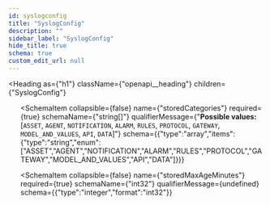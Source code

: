 ```yaml
---
id: syslogconfig
title: "SyslogConfig"
description: ""
sidebar_label: "SyslogConfig"
hide_title: true
schema: true
custom_edit_url: null
---
```



<Heading
  as={"h1"}
  className={"openapi__heading"}
  children={"SyslogConfig"}
>
</Heading>





<ul>
  <SchemaItem
    collapsible={false}
    name={"storedLevel"}
    required={true}
    schemaName={"string"}
    qualifierMessage={"**Possible values:** [`INFO`, `WARN`, `ERROR`]"}
    schema={{"type":"string","enum":["INFO","WARN","ERROR"]}}
  >
    
  </SchemaItem><SchemaItem
    collapsible={false}
    name={"storedCategories"}
    required={true}
    schemaName={"string[]"}
    qualifierMessage={"**Possible values:** [`ASSET`, `AGENT`, `NOTIFICATION`, `ALARM`, `RULES`, `PROTOCOL`, `GATEWAY`, `MODEL_AND_VALUES`, `API`, `DATA`]"}
    schema={{"type":"array","items":{"type":"string","enum":["ASSET","AGENT","NOTIFICATION","ALARM","RULES","PROTOCOL","GATEWAY","MODEL_AND_VALUES","API","DATA"]}}}
  >
    
  </SchemaItem><SchemaItem
    collapsible={false}
    name={"storedMaxAgeMinutes"}
    required={true}
    schemaName={"int32"}
    qualifierMessage={undefined}
    schema={{"type":"integer","format":"int32"}}
  >
    
  </SchemaItem>
</ul>
            